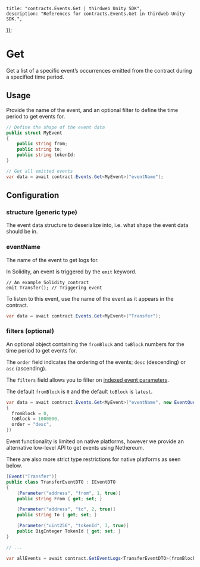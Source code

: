 
	title: "contracts.Events.Get | thirdweb Unity SDK",
	description: "References for contracts.Events.Get in thirdweb Unity SDK.",
});

# Get

Get a list of a specific event&rsquo;s occurrences emitted from the contract during a specified time period.

## Usage

Provide the name of the event, and an optional filter to define the time period to get events for.

```csharp
// Define the shape of the event data
public struct MyEvent
{
    public string from;
    public string to;
    public string tokenId;
}

// Get all emitted events
var data = await contract.Events.Get<MyEvent>("eventName");
```

## Configuration

### structure (generic type)

The event data structure to deserialize into, i.e. what shape the event data should be in.

### eventName

The name of the event to get logs for.

In Solidity, an event is triggered by the `emit` keyword.

```solidity title="Example.sol"
// An example Solidity contract
emit Transfer(); // Triggering event
```

To listen to this event, use the name of the event as it appears in the contract.

```csharp
var data = await contract.Events.Get<MyEvent>("Transfer");
```

### filters (optional)

An optional object containing the `fromBlock` and `toBlock` numbers for the time period to get events for.

The `order` field indicates the ordering of the events; `desc` (descending) or `asc` (ascending).

The `filters` field allows you to filter on [indexed event parameters](https://docs.soliditylang.org/en/v0.8.19/contracts.html#index-14).

The default `fromBlock` is `0` and the default `toBlock` is `latest`.

```csharp
var data = await contract.Events.Get<MyEvent>("eventName", new EventQueryOptions()
{
  fromBlock = 0,
  toBlock = 1000000,
  order = "desc",
})
```

<Callout variant='warning' title="For Non-WebGL Platforms">

Event functionality is limited on native platforms, however we provide an alternative low-level API to get events using Nethereum.

There are also more strict type restrictions for native platforms as seen below.

```csharp
[Event("Transfer")]
public class TransferEventDTO : IEventDTO
{
    [Parameter("address", "from", 1, true)]
    public string From { get; set; }

    [Parameter("address", "to", 2, true)]
    public string To { get; set; }

    [Parameter("uint256", "tokenId", 3, true)]
    public BigInteger TokenId { get; set; }
}

// ...

var allEvents = await contract.GetEventLogs<TransferEventDTO>(fromBlock, toBlock);
```

</Callout>
